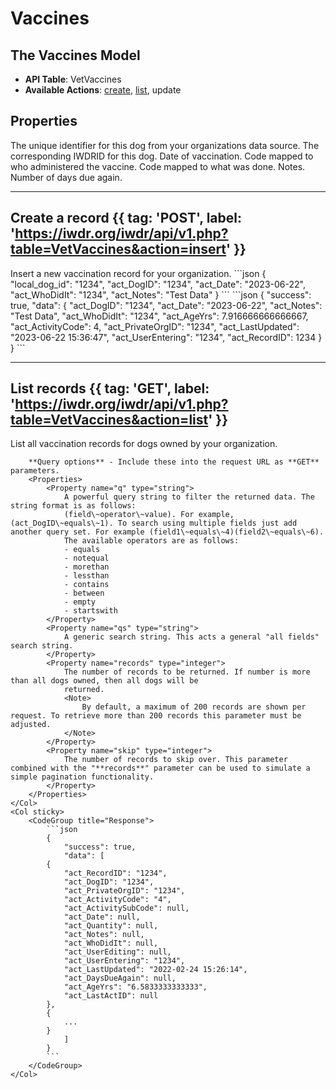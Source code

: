 
# Vaccines

## The Vaccines Model
- **API Table**: VetVaccines
- **Available Actions**: [create](#create-a-record), [list](#list-records), update

## Properties

<Properties>
    <Property name="local_dog_id" type="integer" required>
        The unique identifier for this dog from your organizations data source.
    </Property>
    <Property name="act_DogID" type="integer" required>
        The corresponding IWDRID for this dog.
    </Property>
    <Property name={"act_Date"} type={"datetime"} required>
        Date of vaccination.
    </Property>
    <Property name={"act_WhoDidIt"} type={"integer"} required>
        Code mapped to who administered the vaccine.
        <WorkTypeDataTable />
    </Property>
    <Property name={"act_ActivitySubCode"} type={"integer"} required>
        Code mapped to what was done.
        <ActivitySubCodeDataTable />
    </Property>
    <Property name={"act_Notes"} type={"string"}>
        Notes.
    </Property>
    <Property name={"act_DaysDueAgain"} type={"integer"} required>
        Number of days due again.
    </Property>
</Properties>

---

## Create a record {{ tag: 'POST', label: 'https://iwdr.org/iwdr/api/v1.php?table=VetVaccines&action=insert' }}

<Row>
    <Col>
        Insert a new vaccination record for your organization.
    </Col>
    <Col sticky>
        <CodeGroup title="Request Body">
            ```json
            {
                "local_dog_id": "1234",
                "act_DogID": "1234",
                "act_Date": "2023-06-22",
                "act_WhoDidIt": "1234",
                "act_Notes": "Test Data"
            }
            ```
        </CodeGroup>
        <CodeGroup title="Response">
            ```json
            {
                "success": true,
                "data": {
                "act_DogID": "1234",
                "act_Date": "2023-06-22",
                "act_Notes": "Test Data",
                "act_WhoDidIt": "1234",
                "act_AgeYrs": 7.916666666666667,
                "act_ActivityCode": 4,
                "act_PrivateOrgID": "1234",
                "act_LastUpdated": "2023-06-22 15:36:47",
                "act_UserEntering": "1234",
                "act_RecordID": 1234
            }
            }
            ```
        </CodeGroup>
    </Col>
</Row>

---

## List records {{ tag: 'GET', label: 'https://iwdr.org/iwdr/api/v1.php?table=VetVaccines&action=list' }}

<Row>
    <Col>
        List all vaccination records for dogs owned by your organization.

        **Query options** - Include these into the request URL as **GET** parameters.
        <Properties>
            <Property name="q" type="string">
                A powerful query string to filter the returned data. The string format is as follows:
                (field\~operator\~value). For example, (act_DogID\~equals\~1). To search using multiple fields just add another query set. For example (field1\~equals\~4)(field2\~equals\~6).
                The available operators are as follows:
                - equals
                - notequal
                - morethan
                - lessthan
                - contains
                - between
                - empty
                - startswith
            </Property>
            <Property name="qs" type="string">
                A generic search string. This acts a general "all fields" search string.
            </Property>
            <Property name="records" type="integer">
                The number of records to be returned. If number is more than all dogs owned, then all dogs will be
                returned.
                <Note>
                    By default, a maximum of 200 records are shown per request. To retrieve more than 200 records this parameter must be adjusted.
                </Note>
            </Property>
            <Property name="skip" type="integer">
                The number of records to skip over. This parameter combined with the "**records**" parameter can be used to simulate a simple pagination functionality.
            </Property>
        </Properties>
    </Col>
    <Col sticky>
        <CodeGroup title="Response">
            ```json
            {
                "success": true,
                "data": [
            {
                "act_RecordID": "1234",
                "act_DogID": "1234",
                "act_PrivateOrgID": "1234",
                "act_ActivityCode": "4",
                "act_ActivitySubCode": null,
                "act_Date": null,
                "act_Quantity": null,
                "act_Notes": null,
                "act_WhoDidIt": null,
                "act_UserEditing": null,
                "act_UserEntering": "1234",
                "act_LastUpdated": "2022-02-24 15:26:14",
                "act_DaysDueAgain": null,
                "act_AgeYrs": "6.5833333333333",
                "act_LastActID": null
            },
            {
                ...
            }
                ]
            }
            ```
        </CodeGroup>
    </Col>
</Row>